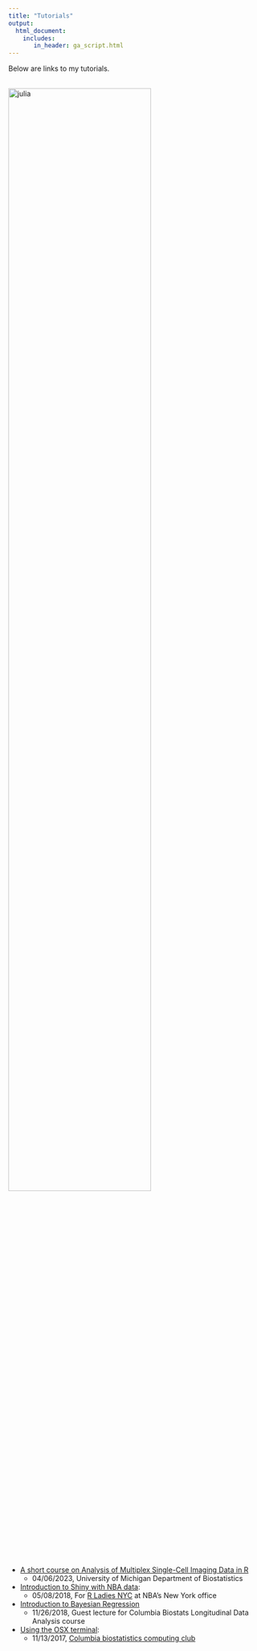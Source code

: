 ```yaml
---
title: "Tutorials"
output: 
  html_document:
    includes:
       in_header: ga_script.html
---
```


<link rel="stylesheet" href="academicons.css"/>
<link rel="stylesheet" href="styles.css" type="text/css">

Below are links to my  tutorials.

<br><img src="images/rladies_nba.png" alt="julia" style="width:75%"><br>

* [A short course on Analysis of Multiplex Single-Cell Imaging Data in R](http://juliawrobel.com/MI_tutorial/)
  * 04/06/2023, University of Michigan Department of Biostatistics

* [Introduction to Shiny with NBA data](shiny_tutorial_nba.html): 
    * 05/08/2018, For [R Ladies NYC](http://www.rladiesnyc.org/) at NBA's New York office


* [Introduction to Bayesian Regression](Downloads/bayesian_regression.zip)
    * 11/26/2018, Guest lecture for Columbia Biostats Longitudinal Data Analysis course

* [Using the OSX terminal](osx_terminal.html): 
    * 11/13/2017, [Columbia biostatistics computing club](https://columbia-computing-club.github.io/)


    
